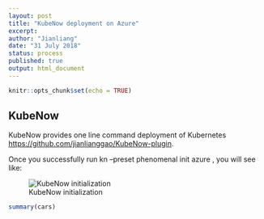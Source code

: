 ```yaml
---
layout: post
title: "KubeNow deployment on Azure"
excerpt:  
author: "Jianliang"
date: "31 July 2018"
status: process
published: true
output: html_document
---
```


```r
knitr::opts_chunk$set(echo = TRUE)
```

## KubeNow

KubeNow provides one line command deployment of Kubernetes  <https://github.com/jianlianggao/KubeNow-plugin>.

Once you successfully run kn --preset phenomenal init azure <my-vre-config-dir>, you will see like: 

![KubeNow initialization](figures/kubenow_init.png)

```r
summary(cars)
```

